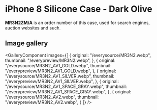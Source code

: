 
# iPhone 8 Silicone Case - Dark Olive

<Callout type='info' emoji='👉🏻'>**MR3N2ZM/A** is an order number of this case, used for search engines, auction websites and such.</Callout>

## Image gallery

<GalleryComponent
    images={[
      {
        original: "/everysource/MR3N2.webp",
        thumbnail: "/everypreview/MR3N2.webp",
      },
      {
        original: "/everysource/MR3N2_AV1_GOLD.webp",
        thumbnail: "/everypreview/MR3N2_AV1_GOLD.webp",
      },
      {
        original: "/everysource/MR3N2_AV1_SILVER.webp",
        thumbnail: "/everypreview/MR3N2_AV1_SILVER.webp",
      },
      {
        original: "/everysource/MR3N2_AV1_SPACE_GRAY.webp",
        thumbnail: "/everypreview/MR3N2_AV1_SPACE_GRAY.webp",
      },
      {
        original: "/everysource/MR3N2_AV2.webp",
        thumbnail: "/everypreview/MR3N2_AV2.webp",
      }
    ]}
  />
